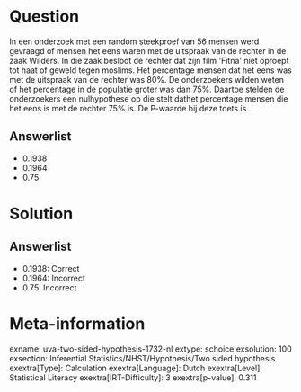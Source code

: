 Question
========

In een onderzoek met een random steekproef van 56 mensen werd gevraagd
of mensen het eens waren met de uitspraak van de rechter in de zaak
Wilders. In die zaak besloot de rechter dat zijn film \'Fitna\' niet
oproept tot haat of geweld tegen moslims. Het percentage mensen dat het
eens was met de uitspraak van de rechter was 80%. De onderzoekers wilden
weten of het percentage in de populatie groter was dan 75%. Daartoe
stelden de onderzoekers een nulhypothese op die stelt dathet percentage
mensen die het eens is met de rechter 75% is. De P-waarde bij deze toets
is

Answerlist
----------

* 0.1938
* 0.1964
* 0.75

Solution
========

Answerlist
----------

* 0.1938: Correct
* 0.1964: Incorrect
* 0.75: Incorrect

Meta-information
================
exname: uva-two-sided-hypothesis-1732-nl
extype: schoice
exsolution: 100
exsection: Inferential Statistics/NHST/Hypothesis/Two sided hypothesis
exextra[Type]: Calculation
exextra[Language]: Dutch
exextra[Level]: Statistical Literacy
exextra[IRT-Difficulty]: 3
exextra[p-value]: 0.311
